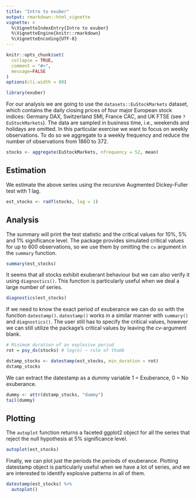 ```yaml
---
title: "Intro to exuber"
output: rmarkdown::html_vignette
vignette: >
  %\VignetteIndexEntry{Intro to exuber}
  %\VignetteEngine{knitr::rmarkdown}
  %\VignetteEncoding{UTF-8}
---
```


```r
knitr::opts_chunk$set(
  collapse = TRUE,
  comment = "#>",
  message=FALSE
)
options(cli.width = 80)
```

```r
library(exuber)
```

For our analysis we are going to use the `datasets::EuStockMarkets` dataset, which contains the daily closing prices of four major European stock indices: Germany DAX, Switzerland SMI, France CAC, and UK FTSE (see `?EuStockMarkets`). The data are sampled in business time, i.e., weekends and holidays are omitted. In this particular exercise we want to focus on weekly observations. To do so we aggregate to a weekly frequency and reduce the number of observations from 1860 to 372. 

```r
stocks <- aggregate(EuStockMarkets, nfrequency = 52, mean)
```

## Estimation

We estimate the above series using the recursive Augmented Dickey-Fuller test with 1 lag.

```r
est_stocks <- radf(stocks, lag = 1)
```

## Analysis

The summary will print the test statistic and the critical values for 10%, 5% and 1% significance level. The package provides simulated critical values for up to 600 observations, so we use them by omitting the `cv` argument in the `summary` function. 

```r
summary(est_stocks)
```

It seems that all stocks exhibit exuberant behaviour but we can also verify it using `diagnostics()`. This function is particularly useful when we deal a large number of series.

```r
diagnostics(est_stocks)
```


If we need to know the exact period of exuberance we can do so with the function `datestamp()`. `datestamp()` works in a similar manner with `summary()` and `diagnostics()`. The user still has to specify the critical values, however we can still utilize the package's critical values by leaving the cv-argument blank.

```r
# Minimum duration of an explosive period 
rot = psy_ds(stocks) # log(n) ~ rule of thumb

dstamp_stocks <- datestamp(est_stocks, min_duration = rot)
dstamp_stocks
```
We can extract the datestamp as a dummy variable 1 = Exuberance, 0 = No exuberance.

```r
dummy <- attr(dstamp_stocks, "dummy")
tail(dummy)
```

## Plotting

The `autoplot` function returns a faceted ggplot2 object for all the series that reject the null hypothesis at 5% significance level.

```r
autoplot(est_stocks)
```

Finally, we can plot just the periods the periods of exuberance. Plotting datestamp object is particularly useful when we have a lot of series, and we are interested to identify explosive patterns in all of them.

```r
datestamp(est_stocks) %>% 
  autoplot()
```
